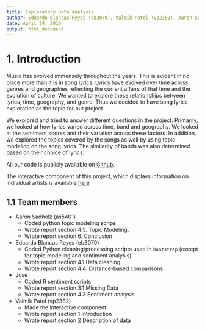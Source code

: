 ```yaml
---
title: Exploratory Data Analysis
author: Eduardo Blancas Reyes (eb3079), Valmik Patel (vp2382), Aaron Sadholz (as5401)
date: April 24, 2018
output: html_document
---
```


# 1. Introduction

Music has evolved immensely throughout the years. This is evident in no place more than it is in song lyrics. Lyrics have evolved over time across genres and geographies reflecting the current affairs of that time and the evolution of culture. We wanted to explore these relationships between lyrics, time, geography, and genre. Thus we decided to have song lyrics exploration as the topic for our project.


We explored and tried to answer different questions in the project. Primarily, we looked at how lyrics varied across time, band and geography. We looked at the sentiment scores and their variation across these factors. In addition, we explored the topics covered by the songs as well by using topic modeling on the song lyrics. The similarity of bands was also determined based on their choice of lyrics.

All our code is publicly available on [Github](https://github.com/edublancas/song-lyrics).

The interactive component of this project, which displays information on individual artists is available [here](http://bl.ocks.org/valmikkpatel/raw/450a721204f0f3788133c045f700278f)

## 1.1 Team members

* Aaron Sadholz (as5401)
    - Coded python topic modeling scrips
    - Wrote report section 4.5. Topic Modeling.
    - Wrote report section 6. Conclusion

* Eduardo Blancas Reyes (eb3079)
    - Coded Python cleaning/processing scripts used in `bootstrap` (except for topic modeling and sentiment analysis)
    - Wrote report section 4.1 Data cleaning
    - Wrote report section 4.4. Distance-based comparisons

* Jose
    - Coded R sentiment scripts
    - Wrote report section 3.1 Missing Data
    - Wrote report section 4.3 Sentiment analysis

* Valmik Patel (vp2382)
    - Made the interactive component
    - Wrote report section 1 Introduction
    - Wrote report section 2 Description of data

